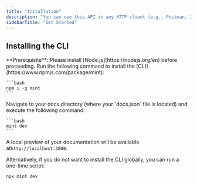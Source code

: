 ```yaml
---
title: "Installation"
description: "You can use this API in any HTTP client (e.g., Postman, Insomnia, curl) or in your backend application using libraries like Axios (JavaScript), Requests (Python), etc. ."
sidebarTitle: "Get Started"
---
```


<Card icon="sparkles">
  
</Card>

## Installing the CLI

<Info>
  **Prerequisite**: Please install [Node.js](https://nodejs.org/en) before proceeding.
</Info>

<Steps>
  <Step title="Install the CLI.">
    Run the following command to install the [CLI](https://www.npmjs.com/package/mint):

    ```bash
    npm i -g mint
    ```
  </Step>
  <Step title="Preview locally.">
    Navigate to your docs directory (where your `docs.json` file is located) and execute the following command:

    ```bash
    mint dev
    ```
  </Step>
</Steps>

A local preview of your documentation will be available at`http://localhost:3000`.

Alternatively, if you do not want to install the CLI globally, you can run a one-time script:

```bash
npx mint dev
```